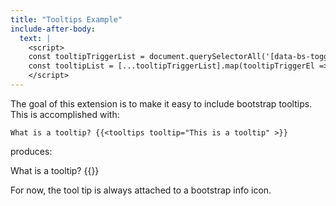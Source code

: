 ```yaml
---
title: "Tooltips Example"
include-after-body:
  text: |
    <script>
    const tooltipTriggerList = document.querySelectorAll('[data-bs-toggle="tooltip"]');
    const tooltipList = [...tooltipTriggerList].map(tooltipTriggerEl => new bootstrap.Tooltip(tooltipTriggerEl))
    </script>
---
```


The goal of this extension is to make it easy to include bootstrap tooltips. This is accomplished with:

```{shortcodes=false}
What is a tooltip? {{<tooltips tooltip="This is a tooltip" >}}
```

produces:

What is a tooltip? {{<tooltips tooltip="This is a tooltip" >}}

For now, the tool tip is always attached to a bootstrap info icon.




